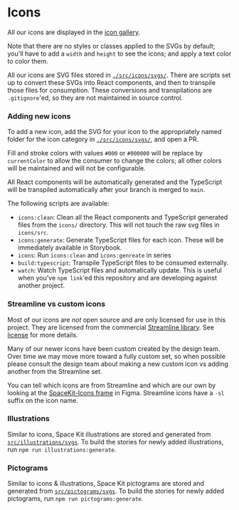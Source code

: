 
<Meta title="Guides/Icons" />

# Icons

All our icons are displayed in the [icon gallery](/?path=/docs/components-icons--icon-add).

Note that there are no styles or classes applied to the SVGs by default; you'll have to add a `width` and `height` to see the icons; and apply a text color to color them.

All our icons are SVG files stored in [`./src/icons/svgs/`](https://github.com/apollographql/space-kit/tree/main/src/icons/svgs). There are scripts set up to convert these SVGs into React components, and then to transpile those files for consumption. These conversions and transpilations are `.gitignore`'ed, so they are not maintained in source control.

### Adding new icons

To add a new icon, add the SVG for your icon to the appropriately named folder for the icon category in [`./src/icons/svgs/`](https://github.com/apollographql/space-kit/tree/main/src/icons/svgs), and open a PR.

Fill and stroke colors with values `#000` or `#000000` will be replace by `currentColor` to allow the consumer to change the colors; all other colors will be maintained and will not be configurable.

All React components will be automatically generated and the TypeScript will be transpiled automatically after your branch is merged to `main`.

The following scripts are available:

- `icons:clean`: Clean all the React components and TypeScript generated files from the `icons/` directory. This will not touch the raw svg files in `icons/src`.
- `icons:generate`: Generate TypeScript files for each icon. These will be immediately available in Storybook.
- `icons`: Run `icons:clean` and `icons:genreate` in series
- `build:typescript`: Transpile TypeScript files to be consumed externally.
- `watch`: Watch TypeScript files and automatically update.
  This is useful when you've `npm link`'ed this repository and are developing against another project.

### Streamline vs custom icons

Most of our icons are _not_ open source and are only licensed for use in this project. They are licensed from the commercial [Streamline library](https://app.streamlineicons.com/streamline-regular). See [license](https://github.com/apollographql/space-kit/blob/main/src/icons/LICENSE.md) for more details.

Many of our newer icons have been custom created by the design team. Over time we may move more toward a fully custom set, so when possible please consult the design team about making a new custom icon vs adding another from the Streamline set. 

You can tell which icons are from Streamline and which are our own by looking at the [SpaceKit-Icons frame](https://www.figma.com/file/0vwEKqkB3mxfsy4V6VwCUO/Space-Kit?node-id=0%3A4426) in Figma. Streamline icons have a `-sl` suffix on the icon name.

### Illustrations

Similar to icons, Space Kit illustrations are stored and generated from [`src/illustrations/svgs`](./src/illustrations/svgs). To build the stories for newly added illustrations, run `npm run illustrations:generate`.

### Pictograms

Similar to icons & illustrations, Space Kit pictograms are stored and generated from [`src/pictograms/svgs`](./src/pictograms/svgs). To build the stories for newly added pictograms, run `npm run pictograms:generate`.
